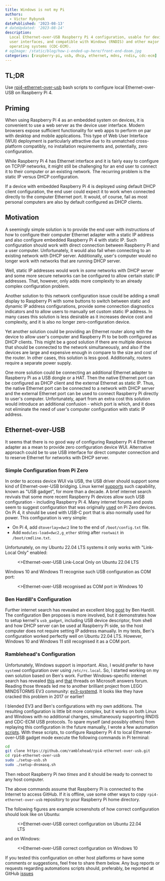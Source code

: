 ```yaml
---
title: Windows is not my Pi
authors:
  - Victor Rybynok
datePublished: '2023-08-13'
# dateUpdated: '2023-08-14'
description:
  Local Ethernet-over-USB Raspberry Pi 4 configuration, usable for device web
  user interfaces, and compatible with Windows (RNDIS) and other major host
  operating systems (CDC-ECM).
# ogImage: /static/blog/how-i-ended-up-here/front-end-doom.jpg
categories: [raspberry-pi, usb, dhcp, ethernet, mdns, rndis, cdc-ecm]
---
```


## TL;DR

Use
[rpi4-ethernet-over-usb](https://github.com/ramblehead/rpi4-ethernet-over-usb)
bash scripts to configure local Ethernet-over-USB on Raspberry Pi 4.

## Priming

When using Raspberry Pi 4 as an embedded system on devices, it is convenient to
use a web server as the device user interface. Modern browsers expose sufficient
functionality for web apps to perform on par with desktop and mobile
applications. This type of Web User Interface (WUI) deployment is particularly
attractive due to its unmatched cross-platform compatibly, no installation
requirements and, potentially, zero configuration.

While Raspberry Pi 4 has Ethernet interface and it is fairly easy to configure
on TCP/IP networks, it might still be challenging for an end user to connect it
to their computer or an existing network. The recurring problem is the static IP
versus DHCP configuration.

If a device with embedded Raspberry Pi 4 is deployed using default DHCP client
configuration, the end user could expect it to work when connected directly to
the computer Ethernet port. It would, of course, fail as most personal computers
are also by default configured as DHCP clients.

## Motivation

A seemingly simple solution is to provide the end user with instructions of how
to configure their computer Ethernet adapter with a static IP address and also
configure embedded Raspberry Pi 4 with static IP. Such configuration should work
with direct connection between Raspberry Pi and a user computer.  Unfortunately,
it would also fail when connecting to an existing network with DHCP server.
Additionally, user's computer would no longer work with networks that are
running DHCP server.

Well, static IP addresses would work in *some* networks with DHCP server and
some more secure networks can be configured to allow certain static IP
addresses. That, however, only adds more complexity to an already complex
configuration problem.

Another solution to this network configuration issue could be adding a small
display to Raspberry Pi with some buttons to switch between static and dynamic
IP address configurations, provide some connection diagnostics indicators and to
allow users to manually set custom static IP address. In many cases this solution
is less desirable as it increases device cost and complexity, and it is also no
longer zero-configuration device.

Yet another solution could be providing an Ethernet router along with the device
to allow user's computer and Raspberry Pi to be both configured as DHCP
clients. This might be a good solution if there are multiple devices that should
be connected to the network simultaneously, and also if the devices are large
and expensive enough in compare to the size and cost of the router. In other
cases, this solution is less good. Additionally, routers require a separate
power supply.

One more solution could be connecting an additional Ethernet adapter to
Raspberry Pi as a USB dongle or a HAT. Then the native Ethernet port can be
configured as DHCP client and the external Ethernet as static IP. Thus, the
native Ethernet port can be connected to a network with DHCP server and the
external Ethernet port can be used to connect Raspberry Pi directly to user's
computer. Unfortunately, apart from an extra cost this solution would introduce
an additional confusion - which port is which, and it does not eliminate the
need of user's computer configuration with static IP address.

## Ethernet-over-USB

It seems that there is no good way of configuring Raspberry Pi 4 Ethernet
adapter as a mean to provide zero configuration device WUI. Alternative approach
could be to use USB interface for direct computer connection and to reserve
Ethernet for networks with DHCP server.

### Simple Configuration from Pi Zero

In order to access device WUI via USB, the USB driver should support some kind
of Ethernet-over-USB bridging. Linux kernel
[supports](https://docs.kernel.org/usb/gadget_configfs.html) such capability,
known as "USB gadget", for more than a decade. A brief internet search revivals
that some more recent Raspberry Pi devices allow such USB configuration&nbsp;-
including Raspberry Pi 4. Many internet forums and posts seem to suggest
configuration that was originally
[used](https://learn.adafruit.com/turning-your-raspberry-pi-zero-into-a-usb-gadget/ethernet-gadget)
on Pi Zero devices. On Pi 4, it should be used with USB-C port that is also
normally used for power. This configuration is very simple:

* On Pi 4, add `dtoverlay=dwc2` line to the end of `/boot/config.txt` file.
* Add `modules-load=dwc2,g_ether` string after `rootwait` in
  `/boot/cmdline.txt`.

Unfortunately, on my Ubuntu 22.04 LTS systems it only works with "Link-Local
Only" enabled:

<figure>
  <Image
    src="/static/blog/windows-is-not-my-pi/link-local-only.png"
    alt=""
    priority
  />
  <figcaption>
    <>Ethernet-over-USB Link-Local Only on Ubuntu 22.04 LTS</>
  </figcaption>
</figure>

Windows 10 and Windows 11 recognise such USB configuration as COM port:

<figure>
  <Image
    src="/static/blog/windows-is-not-my-pi/windows-device-manager-com.png"
    alt=""
    className="!rounded-none"
    priority
  />
  <figcaption>
    <>Ethernet-over-USB recognised as COM port in Windows 10</>
  </figcaption>
</figure>

### Ben Hardill's Configuration

Further internet search has revealed an excellent blog
[post](https://www.hardill.me.uk/wordpress/2019/11/02/pi4-usb-c-gadget/) by Ben
Hardill. The configuration Ben proposes is more involved, but it demonstrates
how to setup kernel's `usb_gadget`, including USB device descriptor, from shell
and how DHCP server can be used at Raspberry Pi side, so the host computer does
not require setting IP address manually. In my tests, Ben's configuration worked
perfectly well on Ubuntu 22.04 LTS. However, Windows 10 and Windows 11 still
recognised it as a COM port.

### Ramblehead's Configuration

Unfortunately, Windows support is important. Also, I would prefer to have
`systemd` configuration over using `/etc/rc.local`. So, I started working on my
own solution based on Ben's work. Further Windows-specific internet search has
revealed
[this](https://answers.microsoft.com/en-us/windows/forum/all/netchip-rndisethernet-gadget-not-detected-on/9dfdd348-f503-47be-9c72-87736fb771a6)
and
[that](https://answers.microsoft.com/en-us/windows/forum/all/windows-10-vs-remote-ndis-ethernet-usbgadget-not/cb30520a-753c-4219-b908-ad3d45590447)
threads on Microsoft answers forum. Reading those threads led me to another
brilliant project from LEGO MINDSTORMS EV3 community:
[ev3-systemd](https://github.com/ev3dev/ev3-systemd/blob/ev3dev-jessie/scripts/ev3-usb.sh).
It looks like they have cracked this problem in 2017 or earlier!

I blended EV3 and Ben's configurations with my own additions. The resulting
configuration is little bit more complex, but it works on both Linux and Windows
with no additional changes, simultaneously supporting RNDIS and CDC-ECM USB
protocols. To spare myself (and possibly others) from replaying this
configuration in the future manually, I wrote a few automation
[scripts](https://github.com/ramblehead/rpi4-ethernet-over-usb). With these
scripts, to configure Raspberry Pi 4 to local Ethernet-over-USB gadget mode
execute the following commands in Pi terminal:

```bash
cd
git clone https://github.com/ramblehead/rpi4-ethernet-over-usb.git
cd rpi4-ethernet-over-usb
sudo ./setup-usb.sh
sudo ./setup-dnsmasq.sh
```

Then reboot Raspberry Pi *two times* and it should be ready to connect to any
host computer.

The above commands assume that Raspberry Pi is connected to the Internet to
access GitHub. If it is offline, use some other ways to copy
`rpi4-ethernet-over-usb` repository to your Raspberry Pi home directory.

The following figures are example screenshots of how correct configuration
should look like on Ubuntu:

<figure>
  <Image
    src="/static/blog/windows-is-not-my-pi/ubuntu-correct-config.png"
    alt=""
    priority
  />
  <figcaption>
    <>Ethernet-over-USB correct configuration on Ubuntu 22.04 LTS</>
  </figcaption>
</figure>

and on Windows:

<figure>
  <Image
    src="/static/blog/windows-is-not-my-pi/windows-correct-config.png"
    alt=""
    className="!rounded-none"
    priority
  />
  <figcaption>
    <>Ethernet-over-USB correct configuration on Windows 10</>
  </figcaption>
</figure>

If you tested this configuration on other host platforms or have some comments
or suggestions, feel free to share them below. Any bug reports or requests
regarding automations scripts should, preferably, be reported at GitHub
[issues](https://github.com/ramblehead/rpi4-ethernet-over-usb/issues)
